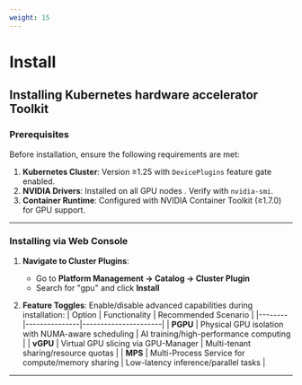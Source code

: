 ```yaml
---
weight: 15
---
```


# Install

## Installing Kubernetes hardware accelerator Toolkit

### Prerequisites
Before installation, ensure the following requirements are met:
1. **Kubernetes Cluster**: Version ≥1.25 with `DevicePlugins` feature gate enabled.
2. **NVIDIA Drivers**: Installed on all GPU nodes . Verify with `nvidia-smi`.
3. **Container Runtime**: Configured with NVIDIA Container Toolkit (≥1.7.0) for GPU support.

---

### Installing via Web Console

1. **Navigate to Cluster Plugins**:
   - Go to **Platform Management →  Catalog → Cluster Plugin**
   - Search for "gpu" and click **Install**

2. **Feature Toggles**:
   Enable/disable advanced capabilities during installation:
   | Option | Functionality | Recommended Scenario |
   |--------|---------------|----------------------|
   | **PGPU** | Physical GPU isolation with NUMA-aware scheduling | AI training/high-performance computing |
   | **vGPU** | Virtual GPU slicing via GPU-Manager | Multi-tenant sharing/resource quotas |
   | **MPS** | Multi-Process Service for compute/memory sharing | Low-latency inference/parallel tasks |


---




